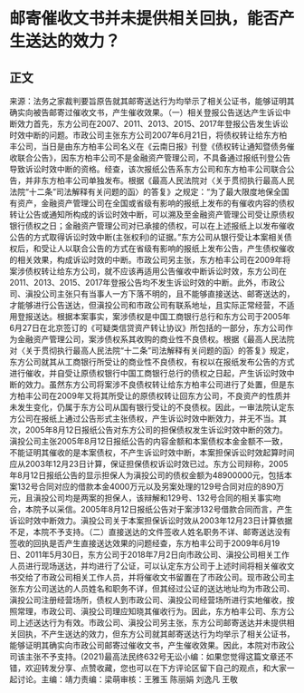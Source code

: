 # 邮寄催收文书并未提供相关回执，能否产生送达的效力？
## 正文
来源：法务之家裁判要旨原告就其邮寄送达行为均举示了相关公证书，能够证明其确实向被告邮寄过催收文书，产生催收效果。（一）相关登报公告送达产生诉讼中断效力首先，东方公司在2007、2011、2013、2015、2017年登报公告发生诉讼时效中断的问题。市政公司主张东方公司2007年6月21日，将债权转让给东方柏丰公司，当日是由东方柏丰公司名义在《云南日报》刊登《债权转让通知暨债务催收联合公告》，因东方柏丰公司不是金融资产管理公司，不具备通过报纸刊登公告导致诉讼时效中断的资格。经查，该次报纸公告系东方公司和东方柏丰公司联合公告，并非东方柏丰公司单独发布。根据《最高人民法院对〈关于贯彻执行最高人民法院“十二条”司法解释有关问题的函〉的答复》之规定：“为了最大限度地保全国有资产，金融资产管理公司在全国或省级有影响的报纸上发布的有催收内容的债权转让公告或通知所构成的诉讼时效中断，可以溯及至金融资产管理公司受让原债权银行债权之日；金融资产管理公司对已承接的债权，可以在上述报纸上以发布催收公告的方式取得诉讼时效中断(主张权利)的证据。”东方公司从银行受让本案相关债权后，和受让人以联合公告的方式在省级有影响的报纸上发布公告，产生债权催收的相关效果，构成诉讼时效的中断。市政公司另主张，东方柏丰公司在2009年将案涉债权转让给东方公司，就不应该再适用公告催收中断诉讼时效，东方公司在2011、2013、2015、2017年登报公告均不发生诉讼时效的中断。此外，市政公司、滇投公司主张只有当事人一方下落不明的，且不能够直接送达、邮寄送达的，才能够进行公告送达，但滇投公司和市政公司有联系地址，且实际正常经营，不适用登报送达。根据本案事实，案涉债权是中国工商银行总行和东方公司于2005年6月27日在北京签订的《可疑类信贷资产转让协议》所包括的一部分，东方公司作为金融资产管理公司，案涉债权系其收购的商业性不良债权。根据《最高人民法院对〈关于贯彻执行最高人民法院“十二条”司法解释有关问题的函〉的答复》规定，东方公司就其从工商银行所受让的商业性不良债权，有权以在报纸发布公告的方式进行催收，并自受让原债权银行中国工商银行总行的债权之日起，产生诉讼时效中断的效力。虽然东方公司将案涉不良债权转让给东方柏丰公司进行了处置，但是东方柏丰公司在2009年又将其所受让的原债权转让回东方公司，不良资产的性质并未发生变化，仍属于东方公司从国有银行受让的不良债权。因此，一审法院认定东方公司在报纸上通过公告形式主张债权，产生诉讼时效中断效力，并无不当。其次，2005年8月12日报纸公告对东方公司的担保债权发生诉讼时效中断的效力。滇投公司主张2005年8月12日报纸公告的内容金额和本案债权本金金额不一致，不能证明其催收的是本案债权，不产生诉讼时效中断，本案担保诉讼时效起算时间应从2003年12月23日计算，保证担保债权诉讼时效已过。东方公司辩称，2005年8月12日报纸公告的显示担保人为滇投公司的债权金额为48900000元，包括本案132号合同对应的借款本金4000万元以及另案处理的129号合同对应的890万元，且滇投公司均是两案的担保人，该辩解和129号、132号合同的相关事实吻合，本院予以采信。2005年8月12日报纸公告对于案涉132号借款合同而言，产生诉讼时效中断效力。滇投公司关于本案担保诉讼时效从2003年12月23日计算依据不足，本院不予支持。（二）直接送达的文件签收人姓名职务不详、邮寄送达没有签收的回执是否产生直接送达效果的问题经查，东方柏丰公司于2009年6月19日、2011年5月30日，东方公司于2018年7月2日向市政公司、滇投公司相关工作人员进行现场送达，并均进行了公证，可以认定东方公司于上述时间将相关催收文书交给了市政公司相关工作人员，并将催收文书留置在了市政公司。现市政公司主张东方公司送达的人员姓名和职务不详，但其经过公证的送达地址均为市政公司、滇投公司注册经营场所，债权人到市政公司、滇投公司经营场所进行实地催收，按照常理，市政公司、滇投公司理应知晓其催收行为。因此，东方柏丰公司、东方公司上述送达行为有效。市政公司、滇投公司另主张，东方公司邮寄送达并未提供相关回执，不产生送达的效力，但东方公司就其邮寄送达行为均举示了相关公证书，能够证明其确实向市政公司邮寄过催收文书，产生催收效果。因此，本院对市政公司该主张不予支持。(2021)最高法民终632号无讼小编：如果您觉得这篇文章还不错，欢迎转发分享、点赞收藏，您也可以在下方评论区留下自己的观点，和大家一起讨论。主编：靖力责编：梁萌审核：王雅玉 陈丽娟 刘逸凡 王敬